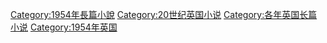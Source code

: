 [[Category:1954年長篇小說|Category:1954年長篇小說]]
[[Category:20世纪英国小说|Category:20世纪英国小说]]
[[Category:各年英国长篇小说|Category:各年英国长篇小说]]
[[Category:1954年英国|Category:1954年英国]]